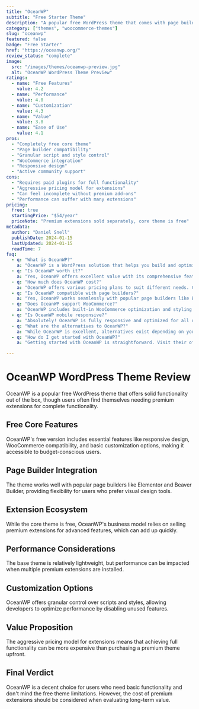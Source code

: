 ```yaml
---
title: "OceanWP"
subtitle: "Free Starter Theme"
description: "A popular free WordPress theme that comes with page builder integration and granular control options, though premium features require paid extensions."
category: ["themes", "woocommerce-themes"]
slug: "oceanwp"
featured: false
badge: "Free Starter"
href: "https://oceanwp.org/"
review_status: "complete"
image:
  src: "/images/themes/oceanwp-preview.jpg"
  alt: "OceanWP WordPress Theme Preview"
ratings:
  - name: "Free Features"
    value: 4.2
  - name: "Performance"
    value: 4.0
  - name: "Customization"
    value: 4.3
  - name: "Value"
    value: 3.8
  - name: "Ease of Use"
    value: 4.1
pros:
  - "Completely free core theme"
  - "Page builder compatibility"
  - "Granular script and style control"
  - "WooCommerce integration"
  - "Responsive design"
  - "Active community support"
cons:
  - "Requires paid plugins for full functionality"
  - "Aggressive pricing model for extensions"
  - "Can feel incomplete without premium add-ons"
  - "Performance can suffer with many extensions"
pricing:
  free: true
  startingPrice: "$54/year"
  priceNote: "Premium extensions sold separately, core theme is free"
metadata:
  author: "Daniel Snell"
  publishDate: 2024-01-15
  lastUpdated: 2024-01-15
  readTime: 7
faq:
  - q: "What is OceanWP?"
    a: "OceanWP is a WordPress solution that helps you build and optimize your website with powerful features and excellent performance."
  - q: "Is OceanWP worth it?"
    a: "Yes, OceanWP offers excellent value with its comprehensive feature set, regular updates, and reliable support. It's a solid investment for serious WordPress users."
  - q: "How much does OceanWP cost?"
    a: "OceanWP offers various pricing plans to suit different needs. Check their official website for current pricing and special offers."
  - q: "Is OceanWP compatible with page builders?"
    a: "Yes, OceanWP works seamlessly with popular page builders like Elementor, Gutenberg blocks, and other major builders."
  - q: "Does OceanWP support WooCommerce?"
    a: "OceanWP includes built-in WooCommerce optimization and styling for a seamless ecommerce experience."
  - q: "Is OceanWP mobile responsive?"
    a: "Absolutely! OceanWP is fully responsive and optimized for all devices, ensuring your site looks great on mobile, tablet, and desktop."
  - q: "What are the alternatives to OceanWP?"
    a: "While OceanWP is excellent, alternatives exist depending on your specific needs. Consider your requirements for features, budget, and ease of use when comparing options."
  - q: "How do I get started with OceanWP?"
    a: "Getting started with OceanWP is straightforward. Visit their official website, choose a plan that fits your needs, and follow their setup documentation or tutorials."

---
```


# OceanWP WordPress Theme Review

OceanWP is a popular free WordPress theme that offers solid functionality out of the box, though users often find themselves needing premium extensions for complete functionality.

## Free Core Features

OceanWP's free version includes essential features like responsive design, WooCommerce compatibility, and basic customization options, making it accessible to budget-conscious users.

## Page Builder Integration

The theme works well with popular page builders like Elementor and Beaver Builder, providing flexibility for users who prefer visual design tools.

## Extension Ecosystem

While the core theme is free, OceanWP's business model relies on selling premium extensions for advanced features, which can add up quickly.

## Performance Considerations

The base theme is relatively lightweight, but performance can be impacted when multiple premium extensions are installed.

## Customization Options

OceanWP offers granular control over scripts and styles, allowing developers to optimize performance by disabling unused features.

## Value Proposition

The aggressive pricing model for extensions means that achieving full functionality can be more expensive than purchasing a premium theme upfront.

## Final Verdict

OceanWP is a decent choice for users who need basic functionality and don't mind the free theme limitations. However, the cost of premium extensions should be considered when evaluating long-term value.